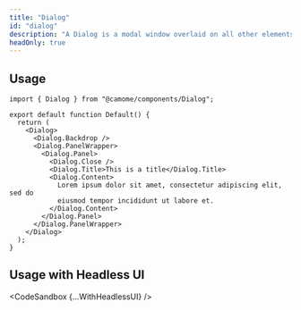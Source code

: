 ```yaml
---
title: "Dialog"
id: "dialog"
description: "A Dialog is a modal window overlaid on all other elements."
headOnly: true
---
```


## Usage

```tsx
import { Dialog } from "@camome/components/Dialog";

export default function Default() {
  return (
    <Dialog>
      <Dialog.Backdrop />
      <Dialog.PanelWrapper>
        <Dialog.Panel>
          <Dialog.Close />
          <Dialog.Title>This is a title</Dialog.Title>
          <Dialog.Content>
            Lorem ipsum dolor sit amet, consectetur adipiscing elit, sed do
            eiusmod tempor incididunt ut labore et.
          </Dialog.Content>
        </Dialog.Panel>
      </Dialog.PanelWrapper>
    </Dialog>
  );
}
```

## Usage with Headless UI


<CodeSandbox {...WithHeadlessUI} />
